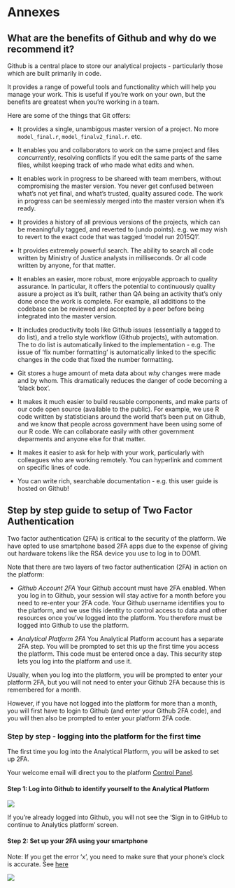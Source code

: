 # Annexes

## What are the benefits of Github and why do we recommend it?

Github is a central place to store our analytical projects - particularly those which are built primarily in code.

It provides a range of poweful tools and functionality which will help you manage your work.  This is useful if you're work on your own, but the benefits are greatest when you're working in a team.

Here are some of the things that Git offers:


- It provides a single, unambigous master version of a project.  No more `model_final.r`, `model_finalv2_final.r`. etc.

- It enables you and collaborators to work on the same project and files *concurrently*, resolving conflicts if you edit the same parts of the same files, whilst keeping track of who made what edits and when.

- It enables work in progress to be shareed with team members, without compromising the master version. You never get confused between what's not yet final, and what's trusted, quality assured code.  The work in progress can be seemlessly merged into the master version when it's ready.

- It provides a history of all previous versions of the projects, which can be meaningfully tagged, and reverted to (undo points).   e.g. we may wish to revert to the exact code that was tagged ‘model run 2015Q1’.

- It provides extremely powerful search.  The ability to search all code written by Ministry of Justice analysts in milliseconds.  Or all code written by anyone, for that matter.

- It enables an easier, more robust, more enjoyable approach to quality assurance.  In particular, it offers the potential to continuously quality assure a project as it's built, rather than QA being an activity that's only done once the work is complete.  For example, all additions to the codebase can be reviewed and accepted by a peer before being integrated into the master version.

- It includes productivity tools like Github issues (essentially a tagged to do list), and a trello style workflow (Github projects), with automation.  The to do list is automatically linked to the implementation - e.g. The issue of 'fix number formatting' is automatically linked to the specific changes in the code that fixed the number formatting.

- Git stores a huge amount of meta data about *why* changes were made and by whom.  This dramatically reduces the danger of code becoming a 'black box'.

- It makes it much easier to build reusable components, and make parts of our code open source (available to the public).  For example, we use R code written by statisticians around the world that's been put on Github, and we know that people across government have been using some of our R code.  We can collaborate easily with other government deparments and anyone else for that matter.

- It makes it easier to ask for help with your work, particularly with colleagues who are working remotely.  You can hyperlink and comment on specific lines of code.

- You can write rich, searchable documentation - e.g. this user guide is hosted on Github!

## Step by step guide to setup of Two Factor Authentication 

Two factor authentication (2FA) is critical to the security of the platform.  We have opted to use smartphone based 2FA apps due to the expense of giving out hardware tokens like the RSA device you use to log in to DOM1.

Note that there are two layers of two factor authentication (2FA) in action on the platform:

* *Github Account 2FA* Your Github account must have 2FA enabled.  When you log in to Github, your session will stay active for a month before you need to re-enter your 2FA code.  Your Github username identifies you to the platform, and we use this identity to control access to data and other resources once you've logged into the platform.  You therefore must be logged into Github to use the platform.

* *Analytical Platform 2FA* You Analytical Platform account has a separate 2FA step.  You will be prompted to set this up the first time you access the platform.  This code must be entered once a day.  This security step lets you log into the platform and use it.

Usually, when you log into the platform, you will be prompted to enter your platform 2FA, but you will not need to enter your Github 2FA because this is remembered for a month.

However, if you have not logged into the platform for more than a month, you will first have to login to Github (and enter your Github 2FA code), and you will then also be prompted to enter your platform 2FA code.

### Step by step - logging into the platform for the first time

The first time you log into the Analytical Platform, you will be asked to set up 2FA.  

Your welcome email will direct you to the platform [Control Panel](https://cpanel-master.services.alpha.mojanalytics.xyz/).

#### Step 1: Log into Github to identify yourself to the Analytical Platform

![](images/2fa/github.gif)

If you're already logged into Github, you will not see the 'Sign in to GitHub to continue to Analytics platform' screen.

#### Step 2: Set up your 2FA using your smartphone

Note: If you get the error 'x', you need to make sure that your phone's clock is accurate.  See [here](https://moj-analytical-services.github.io/platform_user_guidance/common-errors-and-solutions.html#i-have-entered-my-2fa-code-but-the-platform-will-not-accept-it)

![]("images/2fa/Platform 2FA.png")








